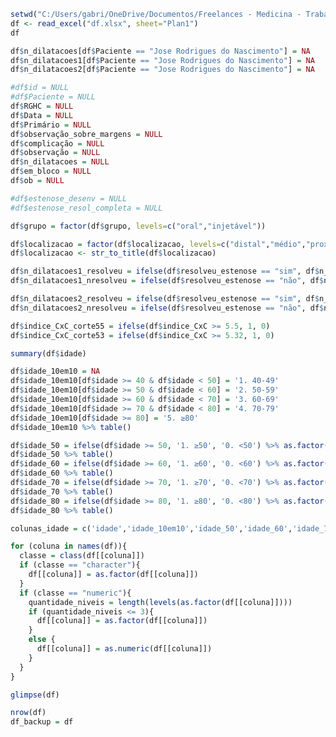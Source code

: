 ```r
setwd("C:/Users/gabri/OneDrive/Documentos/Freelances - Medicina - Trabalhos Academicos/Joel - Endoscopia - Dissecação/")
df <- read_excel("df.xlsx", sheet="Plan1")
df
```

```r

df$n_dilatacoes[df$Paciente == "Jose Rodrigues do Nascimento"] = NA
df$n_dilatacoes1[df$Paciente == "Jose Rodrigues do Nascimento"] = NA
df$n_dilatacoes2[df$Paciente == "Jose Rodrigues do Nascimento"] = NA

```

```r

#df$id = NULL
#df$Paciente = NULL
df$RGHC = NULL
df$Data = NULL
df$Primário = NULL
df$observação_sobre_margens = NULL
df$complicação = NULL
df$observação = NULL
df$n_dilatacoes = NULL
df$em_bloco = NULL
df$ob = NULL

#df$estenose_desenv = NULL
#df$estenose_resol_completa = NULL

```


```r

df$grupo = factor(df$grupo, levels=c("oral","injetável"))

df$localizacao = factor(df$localizacao, levels=c("distal","médio","proximal"))
df$localizacao <- str_to_title(df$localizacao)

```



```r

df$n_dilatacoes1_resolveu = ifelse(df$resolveu_estenose == "sim", df$n_dilatacoes1, NA)
df$n_dilatacoes1_nresolveu = ifelse(df$resolveu_estenose == "não", df$n_dilatacoes1, NA)

df$n_dilatacoes2_resolveu = ifelse(df$resolveu_estenose == "sim", df$n_dilatacoes2, NA)
df$n_dilatacoes2_nresolveu = ifelse(df$resolveu_estenose == "não", df$n_dilatacoes2, NA)

df$indice_CxC_corte55 = ifelse(df$indice_CxC >= 5.5, 1, 0)
df$indice_CxC_corte53 = ifelse(df$indice_CxC >= 5.32, 1, 0)

```

```r

summary(df$idade)

df$idade_10em10 = NA
df$idade_10em10[df$idade >= 40 & df$idade < 50] = '1. 40-49'
df$idade_10em10[df$idade >= 50 & df$idade < 60] = '2. 50-59'
df$idade_10em10[df$idade >= 60 & df$idade < 70] = '3. 60-69'
df$idade_10em10[df$idade >= 70 & df$idade < 80] = '4. 70-79'
df$idade_10em10[df$idade >= 80] = '5. ≥80'
df$idade_10em10 %>% table()

df$idade_50 = ifelse(df$idade >= 50, '1. ≥50', '0. <50') %>% as.factor()
df$idade_50 %>% table()
df$idade_60 = ifelse(df$idade >= 60, '1. ≥60', '0. <60') %>% as.factor()
df$idade_60 %>% table()
df$idade_70 = ifelse(df$idade >= 70, '1. ≥70', '0. <70') %>% as.factor()
df$idade_70 %>% table()
df$idade_80 = ifelse(df$idade >= 80, '1. ≥80', '0. <80') %>% as.factor()
df$idade_80 %>% table()

colunas_idade = c('idade','idade_10em10','idade_50','idade_60','idade_70','idade_80')

```


```r
for (coluna in names(df)){
  classe = class(df[[coluna]])
  if (classe == "character"){
    df[[coluna]] = as.factor(df[[coluna]])
  }
  if (classe == "numeric"){
    quantidade_niveis = length(levels(as.factor(df[[coluna]])))
    if (quantidade_niveis <= 3){
      df[[coluna]] = as.factor(df[[coluna]])
    }
    else {
      df[[coluna]] = as.numeric(df[[coluna]])
    }
  }
}

glimpse(df)

```

```r
nrow(df)
df_backup = df
```

